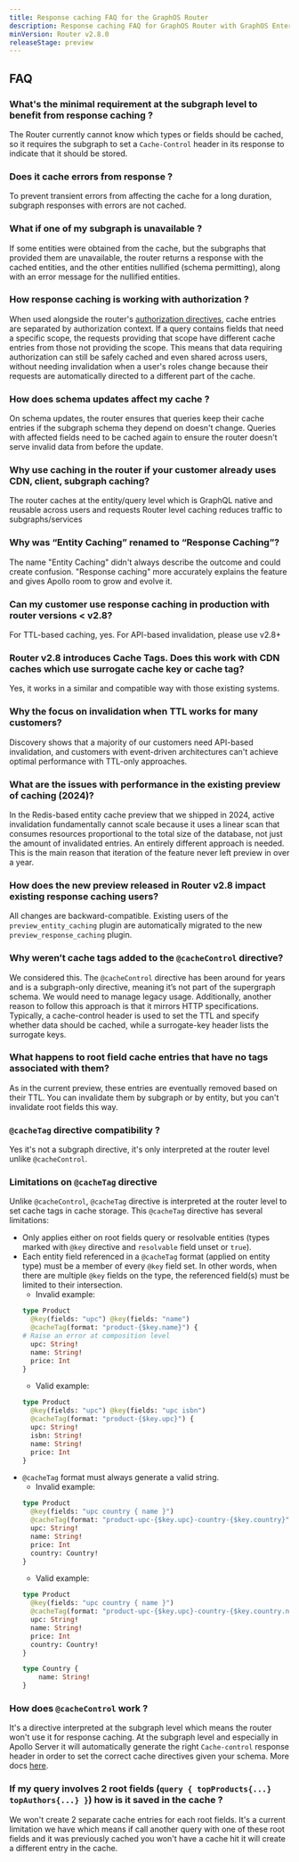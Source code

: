 ```yaml
---
title: Response caching FAQ for the GraphOS Router
description: Response caching FAQ for GraphOS Router with GraphOS Enterprise.
minVersion: Router v2.8.0
releaseStage: preview
---
```


## FAQ

### What's the minimal requirement at the subgraph level to benefit from response caching ?

The Router currently cannot know which types or fields should be cached, so it requires the subgraph to set a `Cache-Control` header in its response to indicate that it should be stored.

### Does it cache errors from response ?

To prevent transient errors from affecting the cache for a long duration, subgraph responses with errors are not cached.

### What if one of my subgraph is unavailable ?

If some entities were obtained from the cache, but the subgraphs that provided them are unavailable, the router returns a response with the cached entities, and the other entities nullified (schema permitting), along with an error message for the nullified entities.
### How response caching is working with authorization ?

When used alongside the router's [authorization directives](/router/configuration/authorization), cache entries are separated by authorization context. If a query contains fields that need a specific scope, the requests providing that scope have different cache entries from those not providing the scope. This means that data requiring authorization can still be safely cached and even shared across users, without needing invalidation when a user's roles change because their requests are automatically directed to a different part of the cache.

### How does schema updates affect my cache ?

On schema updates, the router ensures that queries keep their cache entries if the subgraph schema they depend on doesn't change. Queries with affected fields need to be cached again to ensure the router doesn't serve invalid data from before the update.

### Why use caching in the router if your customer already uses CDN, client, subgraph caching?

The router caches at the entity/query level which is GraphQL native and reusable across users and requests
Router level caching reduces traffic to subgraphs/services

### Why was “Entity Caching” renamed to “Response Caching”?

The name "Entity Caching" didn't always describe the outcome and could create confusion. "Response caching" more accurately explains the feature and gives Apollo room to grow and evolve it.

### Can my customer use response caching in production with router versions < v2.8?

For TTL-based caching, yes.
For API-based invalidation, please use v2.8+

### Router v2.8 introduces Cache Tags. Does this work with CDN caches which use surrogate cache key or cache tag?

Yes, it works in a similar and compatible way with those existing systems.

### Why the focus on invalidation when TTL works for many customers?

Discovery shows that a majority of our customers need API-based invalidation, and customers with event-driven architectures can't achieve optimal performance with TTL-only approaches.

### What are the issues with performance in the existing preview of caching (2024)?

In the Redis-based entity cache preview that we shipped in 2024, active invalidation fundamentally cannot scale because it uses a linear scan that consumes resources proportional to the total size of the database, not just the amount of invalidated entries. An entirely different approach is needed. This is the main reason that iteration of the feature never left preview in over a year.

### How does the new preview released in Router v2.8 impact existing response caching users?

All changes are backward-compatible. Existing users of the <code>preview_entity_caching</code> plugin are automatically migrated to the new <code>preview_response_caching</code> plugin.

### Why weren’t cache tags added to the `@cacheControl` directive?

We considered this. The `@cacheControl` directive has been around for years and is a subgraph-only directive, meaning it’s not part of the supergraph schema. We would need to manage legacy usage. Additionally, another reason to follow this approach is that it mirrors HTTP specifications. Typically, a cache-control header is used to set the TTL and specify whether data should be cached, while a surrogate-key header lists the surrogate keys.

### What happens to root field cache entries that have no tags associated with them?

As in the current preview, these entries are eventually removed based on their TTL. You can invalidate them by subgraph or by entity, but you can't invalidate root fields this way.

### `@cacheTag` directive compatibility ?

Yes it's not a subgraph directive, it's only interpreted at the router level unlike `@cacheControl`.

### Limitations on `@cacheTag` directive
Unlike `@cacheControl`, `@cacheTag` directive is interpreted at the router level to set cache tags in cache storage. This `@cacheTag` directive has several limitations:
  - Only applies either on root fields query or resolvable entities (types marked with `@key` directive and `resolvable` field unset or `true`).
  - Each entity field referenced in a `@cacheTag` format (applied on entity type) must be a member of every `@key` field set. In other words, when there are multiple `@key` fields on the type, the referenced field(s) must be limited to their intersection.
    - Invalid example:
    ```graphql
    type Product
      @key(fields: "upc") @key(fields: "name")
      @cacheTag(format: "product-{$key.name}") {
    # Raise an error at composition level
      upc: String!
      name: String!
      price: Int
    }
    ```
    - Valid example:
    ```graphql
    type Product
      @key(fields: "upc") @key(fields: "upc isbn")
      @cacheTag(format: "product-{$key.upc}") {
      upc: String!
      isbn: String!
      name: String!
      price: Int
    }
    ```
  - `@cacheTag` format must always generate a valid string.
    - Invalid example:
    ```graphql
    type Product
      @key(fields: "upc country { name }")
      @cacheTag(format: "product-upc-{$key.upc}-country-{$key.country}") { # Error, country is an object
      upc: String!
      name: String!
      price: Int
      country: Country!
    }
    ```
    - Valid example:
    ```graphql
    type Product
      @key(fields: "upc country { name }")
      @cacheTag(format: "product-upc-{$key.upc}-country-{$key.country.name}") {
      upc: String!
      name: String!
      price: Int
      country: Country!
    }

    type Country {
        name: String!
    }
    ```

### How does `@cacheControl` work ?
It's a directive interpreted at the subgraph level which means the router won't use it for response caching. At the subgraph level and especially in Apollo Server it will automatically generate the right `Cache-control` response header in order to set the correct cache directives given your schema. More docs [here](https://www.apollographql.com/docs/apollo-server/api/plugin/cache-control).

### If my query involves 2 root fields (`query { topProducts{...} topAuthors{...} }`) how is it saved in the cache ?

We won't create 2 separate cache entries for each root fields. It's a current limitation we have which means if call another query with one of these root fields and it was previously cached you won't have a cache hit it will create a different entry in the cache.
